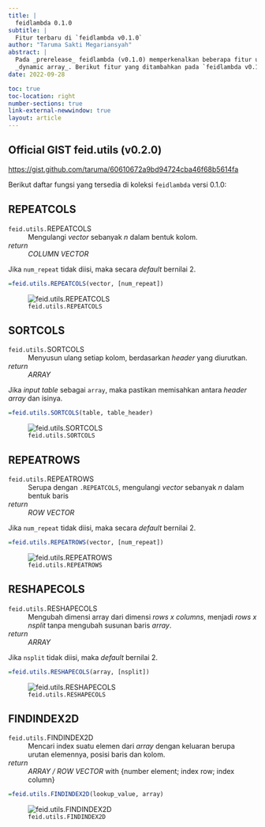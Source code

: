 ```yaml
---
title: |
  feidlambda 0.1.0
subtitle: |
  Fitur terbaru di `feidlambda v0.1.0`
author: "Taruma Sakti Megariansyah"
abstract: |
  Pada _prerelease_ feidlambda (v0.1.0) memperkenalkan beberapa fitur untuk memanipulasi
  _dynamic array_. Berikut fitur yang ditambahkan pada `feidlambda v0.1.0`: `REPEATCOLS`, `SORTCOLS`, `REPEATROWS`, `REPEATCOLS`, `FINDINDEX2D`.
date: 2022-09-28

toc: true
toc-location: right
number-sections: true
link-external-newwindow: true
layout: article
---
```


::: {.callout-important icon="false" .text-center}
## Official GIST **feid.utils** (v0.2.0)
<https://gist.github.com/taruma/60610672a9bd94724cba46f68b5614fa>
:::

Berikut daftar fungsi yang tersedia di koleksi `feidlambda` versi 0.1.0:

## REPEATCOLS

::: {.callout-tip appearance="minimal"}
`feid.utils.`REPEATCOLS 
: Mengulangi _vector_ sebanyak _n_ dalam bentuk kolom.

_return_
: _COLUMN VECTOR_
:::

::: {.column-margin .callout-warning appearance="simple"}
Jika `num_repeat` tidak diisi, maka secara _default_ bernilai 2.
::: 

```r
=feid.utils.REPEATCOLS(vector, [num_repeat])
```

![`feid.utils.REPEATCOLS`](./img-0-1-0/demo-feidlambda-0-1-repeatcols.gif)

## SORTCOLS

::: {.callout-tip appearance="minimal"}
`feid.utils.`SORTCOLS 
: Menyusun ulang setiap kolom, berdasarkan _header_ yang diurutkan.

_return_
: _ARRAY_
:::

::: {.column-margin .callout-warning appearance="simple"}
Jika _input table_ sebagai `array`, maka pastikan memisahkan antara _header array_ dan isinya.
::: 

```r
=feid.utils.SORTCOLS(table, table_header)
```

![`feid.utils.SORTCOLS`](./img-0-1-0/demo-feidlambda-0-1-sortcols.gif)

## REPEATROWS

::: {.callout-tip appearance="minimal"}
`feid.utils.`REPEATROWS 
: Serupa dengan `.REPEATCOLS`, mengulangi _vector_ sebanyak _n_ dalam bentuk baris

_return_
: _ROW VECTOR_
:::

::: {.column-margin .callout-warning appearance="simple"}
Jika `num_repeat` tidak diisi, maka secara _default_ bernilai 2.
::: 

```r
=feid.utils.REPEATROWS(vector, [num_repeat])
```

![`feid.utils.REPEATROWS`](./img-0-1-0/demo-feidlambda-0-1-repeatrows.gif)

## RESHAPECOLS

::: {.callout-tip appearance="minimal"}
`feid.utils.`RESHAPECOLS
: Mengubah dimensi array dari dimensi _rows x columns_, menjadi _rows x nsplit_ tanpa mengubah susunan baris _array_.

_return_
: _ARRAY_
:::

::: {.column-margin .callout-warning appearance="simple"}
Jika `nsplit` tidak diisi, maka _default_ bernilai 2.
::: 

```r
=feid.utils.RESHAPECOLS(array, [nsplit])
```

![`feid.utils.RESHAPECOLS`](./img-0-1-0/demo-feidlambda-0-1-reshapecols.gif)

## FINDINDEX2D

::: {.callout-tip appearance="minimal"}
`feid.utils.`FINDINDEX2D
: Mencari index suatu elemen dari _array_ dengan keluaran berupa urutan elemennya, posisi baris dan kolom.

_return_
: _ARRAY / ROW VECTOR_ with {number element; index row; index column}
:::

```r
=feid.utils.FINDINDEX2D(lookup_value, array)
```

![`feid.utils.FINDINDEX2D`](./img-0-1-0/demo-feidlambda-0-1-findindex2d.gif)
